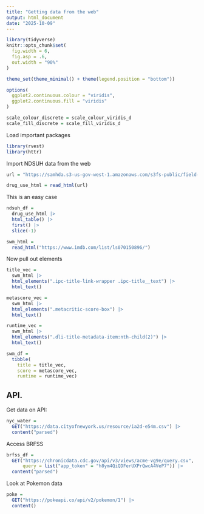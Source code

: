 ```yaml
---
title: "Getting data from the web"
output: html_document
date: "2025-10-09"
---
```


```r
library(tidyverse)
knitr::opts_chunk$set(
  fig.width = 6,
  fig.asp = .6,
  out.width = "90%"
)

theme_set(theme_minimal() + theme(legend.position = "bottom"))

options(
  ggplot2.continuous.colour = "viridis",
  ggplot2.continuous.fill = "viridis"
)

scale_colour_discrete = scale_colour_viridis_d
scale_fill_discrete = scale_fill_viridis_d
```


Load important packages

```r
library(rvest)
library(httr)
```

Import NDSUH data from the web

```r
url = "https://samhda.s3-us-gov-west-1.amazonaws.com/s3fs-public/field-uploads/2k15StateFiles/NSDUHsaeShortTermCHG2015.htm"

drug_use_html = read_html(url)
```


This is an easy case

```r
ndsuh_df = 
  drug_use_html |> 
  html_table() |> 
  first() |> 
  slice(-1)
```

```r
swm_html = 
  read_html("https://www.imdb.com/list/ls070150896/")
```


Now pull out elements

```r
title_vec = 
  swm_html |>
  html_elements(".ipc-title-link-wrapper .ipc-title__text") |>
  html_text()

metascore_vec = 
  swm_html |>
  html_elements(".metacritic-score-box") |>
  html_text()

runtime_vec = 
  swm_html |>
  html_elements(".dli-title-metadata-item:nth-child(2)") |>
  html_text()

swm_df = 
  tibble(
    title = title_vec,
    score = metascore_vec,
    runtime = runtime_vec)
```

## API.

Get data on API:

```r
nyc_water = 
  GET("https://data.cityofnewyork.us/resource/ia2d-e54m.csv") |> 
  content("parsed")
```

Access BRFSS

```r
brfss_df = 
  GET("https://chronicdata.cdc.gov/api/v3/views/acme-vg9e/query.csv",
      query = list("app_token" = "h8ym4QiQDFerUXPrQwcA4VeP7")) |> 
  content("parsed")
```


Look at Pokemon data

```r
poke = 
  GET("https://pokeapi.co/api/v2/pokemon/1") |> 
  content()
```

